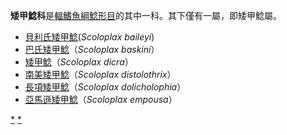 {{Automatic taxobox
| taxon = Scoloplax
| authority = 
| subdivision_ranks = [[種|種]]
| subdivision = * 見內文
}}
'''矮甲鯰科'''是[[輻鰭魚綱|輻鰭魚綱]][[鯰形目|鯰形目]]的其中一科。其下僅有一屬，即矮甲鯰屬。
*[[貝利氏矮甲鯰|貝利氏矮甲鯰]](''Scoloplax baileyi'')
*[[巴氏矮甲鯰|巴氏矮甲鯰]]（''Scoloplax baskini''）
*[[矮甲鯰|矮甲鯰]]（''Scoloplax dicra''）
*[[南美矮甲鯰|南美矮甲鯰]]（''Scoloplax distolothrix''）
*[[長項矮甲鯰|長項矮甲鯰]]（''Scoloplax dolicholophia''）
*[[亞馬遜矮甲鯰|亞馬遜矮甲鯰]]（''Scoloplax empousa''）

{{taxonbar}}
[[Category:矮甲鯰科|*]]
[[Category:鮎形目|*]]